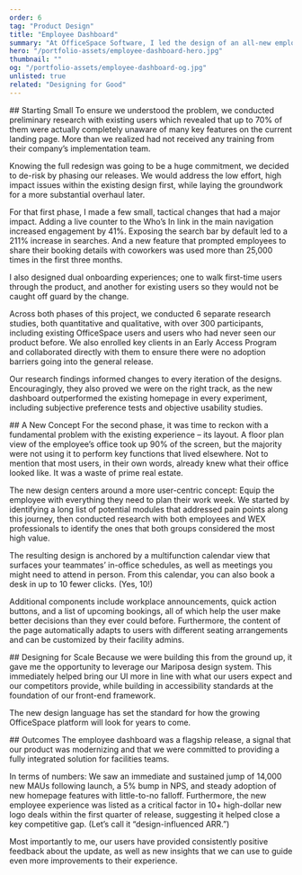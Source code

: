 ```yaml
---
order: 6
tag: "Product Design"
title: "Employee Dashboard"
summary: "At OfficeSpace Software, I led the design of an all-new employee dashboard, revitalizing the stale and underperforming workplace experience (WEX) aspect of our product, and directly leading to increased feature adoption and new client acquisition. The new experience balances the needs of our globally diverse user base, including those new to our product and those who have used it regularly for years."
hero: "/portfolio-assets/employee-dashboard-hero.jpg"
thumbnail: ""
og: "/portfolio-assets/employee-dashboard-og.jpg"
unlisted: true
related: "Designing for Good"
---
```


<ProblemStatement
  label
  headline="Employees who logged into OfficeSpace were met with an unintuitive experience and inadequate tools for planning their workday."
  content="In the time since the employee landing page had last been updated—over eight years prior—it had become outdated and unable to adapt to the variety of workflows needed to serve different visitors. And with the trending consolidation of WEX/IWMS tools, our competitors had begun offering more modern, robust solutions. Our metrics showed a dwindling number of new users converting to MAUs, and an uptick in missed sales opportunities that could be tied to this competitive gap."
/>


<div className="caseStudyText">
  ## Starting Small
  To ensure we understood the problem, we conducted preliminary research with existing users which revealed that up to 70% of them were actually completely unaware of many key features on the current landing page. More than we realized had not received any training from their company’s implementation team.

  Knowing the full redesign was going to be a huge commitment, we decided to de-risk by phasing our releases. We would address the low effort, high impact issues within the existing design first, while laying the groundwork for a more substantial overhaul later.
</div>

<div className="caseStudyFigure">
  <Figure
    type="video"
    src="/portfolio-assets/employee-dashboard-1.mp4"
    width={1000}
    height={500}
    ambient
  />
</div>

<div className="caseStudyText">
  For that first phase, I made a few small, tactical changes that had a major impact. Adding a live counter to the Who’s In link in the main navigation increased engagement by 41%. Exposing the search bar by default led to a 211% increase in searches. And a new feature that prompted employees to share their booking details with coworkers was used more than 25,000 times in the first three months.

  I also designed dual onboarding experiences; one to walk first-time users through the product, and another for existing users so they would not be caught off guard by the change.
</div>

<Callout headline="Elevarting User Voices">
  Across both phases of this project, we conducted 6 separate research studies, both quantitative and qualitative, with over 300 participants, including existing OfficeSpace users and users who had never seen our product before. We also enrolled key clients in an Early Access Program and collaborated directly with them to ensure there were no adoption barriers going into the general release.

  Our research findings informed changes to every iteration of the designs. Encouragingly, they also proved we were on the right track, as the new dashboard outperformed the existing homepage in every experiment, including subjective preference tests and objective usability studies.
</Callout>

<div className="caseStudyText">
  ## A New Concept
  For the second phase, it was time to reckon with a fundamental problem with the existing experience – its layout. A floor plan view of the employee’s office took up 90% of the screen, but the majority were not using it to perform key functions that lived elsewhere. Not to mention that most users, in their own words, already knew what their office looked like. It was a waste of prime real estate.

  The new design centers around a more user-centric concept: Equip the employee with everything they need to plan their work week. We started by identifying a long list of potential modules that addressed pain points along this journey, then conducted research with both employees and WEX professionals to identify the ones that both groups considered the most high value.
</div>

<div className="caseStudyFigure">
  <Figure
    type="image"
    centered
    src="/portfolio-assets/employee-dashboard-2.jpg"
    alt="A screenshot of the new employee dashboard."
    caption="The new card-based layout presents multiple distinct features without feeling too busy or overwhelming. In testing, 87%+ rated this design positively after their initial encounter."
    width={1000}
    height={500}
    quality={100}
  />
</div>

<div className="caseStudyText">
  The resulting design is anchored by a multifunction calendar view that surfaces your teammates’ in-office schedules, as well as meetings you might need to attend in person. From this calendar, you can also book a desk in up to 10 fewer clicks. (Yes, 10!)

  Additional components include workplace announcements, quick action buttons, and a list of upcoming bookings, all of which help the user make better decisions than they ever could before. Furthermore, the content of the page automatically adapts to users with different seating arrangements and can be customized by their facility admins.
</div>

<div className="caseStudyFigure">
  <Figure
    type="image"
    centered
    src="/portfolio-assets/employee-dashboard-3.jpg"
    alt="A screenshot of the new employee dashboard on mobile." caption="Employees frequently book desks while while commuting to the office, so responsiveness was imperative."
    width={1000}
    height={700}
    quality={100}
  />
</div>

<div className="caseStudyText">
  ## Designing for Scale
  Because we were building this from the ground up, it gave me the opportunity to leverage our <Link href="/portfolio/designing-for-scale">Mariposa design system</Link>. This immediately helped bring our UI more in line with what our users expect and our competitors provide, while building in accessibility standards at the foundation of our front-end framework.

  The new design language has set the standard for how the growing OfficeSpace platform will look for years to come.
</div>

<div className="caseStudyFigure">
  <Figure
    type="image"
    centered
    src="/portfolio-assets/employee-dashboard-4.png"
    alt="A collage showing the design tokens that make up the new design system."
    width={1000}
    height={666}
    quality={100}
  />
</div>

<div className="caseStudyText">
  ## Outcomes
  The employee dashboard was a flagship release, a signal that our product was modernizing and that we were committed to providing a fully integrated solution for facilities teams.

  In terms of numbers: We saw an immediate and sustained jump of 14,000 new MAUs following launch, a 5% bump in NPS, and steady adoption of new homepage features with little-to-no falloff. Furthermore, the new employee experience was listed as a critical factor in 10+ high-dollar new logo deals within the first quarter of release, suggesting it helped close a key competitive gap. (Let’s call it “design-influenced ARR.”)

  Most importantly to me, our users have provided consistently positive feedback about the update, as well as new insights that we can use to guide even more improvements to their experience.
</div>

